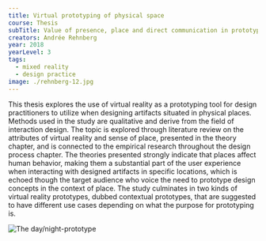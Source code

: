 ---
title: Virtual prototyping of physical space
course: Thesis
subTitle: Value of presence, place and direct communication in prototyping
creators: Andrée Rehnberg
year: 2018
yearLevel: 3
tags:
  - mixed reality
  - design practice
image: ./rehnberg-12.jpg
---

This thesis explores the use of virtual reality as a prototyping tool for design practitioners to utilize when designing artifacts situated in physical places. Methods used in the study are qualitative and derive from the field of interaction design. The topic is explored through literature review on the attributes of virtual reality and sense of place, presented in the theory chapter, and is connected to the empirical research throughout the design process chapter. The theories presented strongly indicate that places affect human behavior, making them a substantial part of the user experience when interacting with designed artifacts in specific locations, which is echoed though the target audience who voice the need to prototype design concepts in the context of place. The study culminates in two kinds of virtual reality prototypes, dubbed contextual prototypes, that are suggested to have different use cases depending on what the purpose for prototyping is.


![The day/night-prototype](./rehnberg-12.jpg 'The day/night-prototype')
